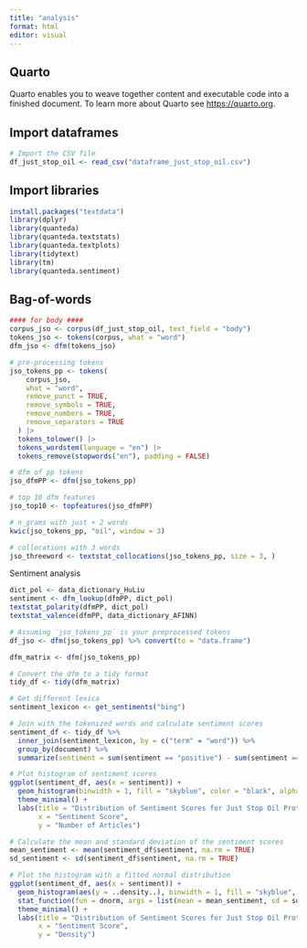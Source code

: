 ```yaml
---
title: "analysis"
format: html
editor: visual
---
```


## Quarto

Quarto enables you to weave together content and executable code into a finished document. To learn more about Quarto see <https://quarto.org>.

## Import dataframes

```r
# Import the CSV file
df_just_stop_oil <- read_csv("dataframe_just_stop_oil.csv")
```

## Import libraries

```r
install.packages("textdata")
library(dplyr)
library(quanteda)
library(quanteda.textstats)
library(quanteda.textplots)
library(tidytext)
library(tm)
library(quanteda.sentiment)
```

## Bag-of-words

```r
#### for body ####
corpus_jso <- corpus(df_just_stop_oil, text_field = "body") 
tokens_jso <- tokens(corpus, what = "word")
dfm_jso <- dfm(tokens_jso)

# pre-processing tokens
jso_tokens_pp <- tokens(
    corpus_jso,
    what = "word",
    remove_punct = TRUE,
    remove_symbols = TRUE,
    remove_numbers = TRUE,
    remove_separators = TRUE
  ) |>
  tokens_tolower() |>
  tokens_wordstem(language = "en") |>
  tokens_remove(stopwords("en"), padding = FALSE)

# dfm of pp tokens 
jso_dfmPP <- dfm(jso_tokens_pp)

# top 10 dfm features
jso_top10 <- topfeatures(jso_dfmPP)

# n_grams with just + 2 words
kwic(jso_tokens_pp, "oil", window = 3)

# collocations with 3 words
jso_threeword <- textstat_collocations(jso_tokens_pp, size = 3, )
```

Sentiment analysis

```r
dict_pol <- data_dictionary_HuLiu
sentiment <- dfm_lookup(dfmPP, dict_pol)
textstat_polarity(dfmPP, dict_pol)
textstat_valence(dfmPP, data_dictionary_AFINN)
```

```r
# Assuming `jso_tokens_pp` is your preprocessed tokens
df_jso <- dfm(jso_tokens_pp) %>% convert(to = "data.frame")

dfm_matrix <- dfm(jso_tokens_pp)

# Convert the dfm to a tidy format
tidy_df <- tidy(dfm_matrix)

# Get different lexica
sentiment_lexicon <- get_sentiments("bing")

# Join with the tokenized words and calculate sentiment scores
sentiment_df <- tidy_df %>%
  inner_join(sentiment_lexicon, by = c("term" = "word")) %>%
  group_by(document) %>%
  summarize(sentiment = sum(sentiment == "positive") - sum(sentiment == "negative")) 
```

```r
# Plot histogram of sentiment scores
ggplot(sentiment_df, aes(x = sentiment)) +
  geom_histogram(binwidth = 1, fill = "skyblue", color = "black", alpha = 0.7) +
  theme_minimal() +
  labs(title = "Distribution of Sentiment Scores for Just Stop Oil Protests Articles",
       x = "Sentiment Score",
       y = "Number of Articles")
```

```r
# Calculate the mean and standard deviation of the sentiment scores
mean_sentiment <- mean(sentiment_df$sentiment, na.rm = TRUE)
sd_sentiment <- sd(sentiment_df$sentiment, na.rm = TRUE)

# Plot the histogram with a fitted normal distribution
ggplot(sentiment_df, aes(x = sentiment)) +
  geom_histogram(aes(y = ..density..), binwidth = 1, fill = "skyblue", color = "black", alpha = 0.7) +
  stat_function(fun = dnorm, args = list(mean = mean_sentiment, sd = sd_sentiment), color = "red", size = 1) +
  theme_minimal() +
  labs(title = "Distribution of Sentiment Scores for Just Stop Oil Protests Articles",
       x = "Sentiment Score",
       y = "Density")
```
